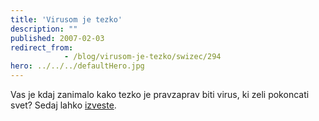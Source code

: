 ```yaml
---
title: 'Virusom je tezko'
description: ""
published: 2007-02-03
redirect_from: 
            - /blog/virusom-je-tezko/swizec/294
hero: ../../../defaultHero.jpg
---
```


Vas je kdaj zanimalo kako tezko je pravzaprav biti virus, ki zeli pokoncati svet? Sedaj lahko [izveste](http://www.newgrounds.com/portal/view/360724).
